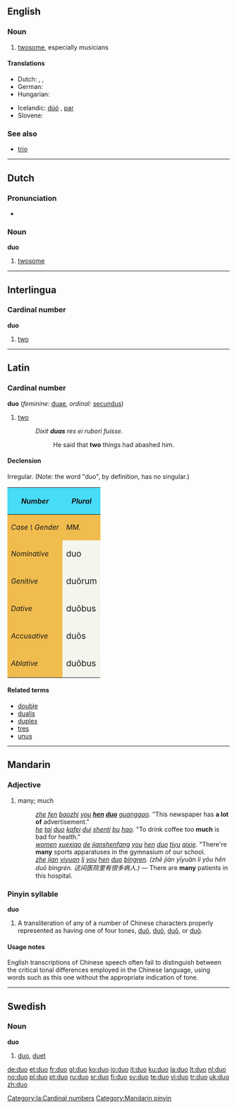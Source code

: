 {{see|Duo|dúó|duō|duó|duǒ|duò}}
{{wikipedia}}
==English==

===Noun===
{{en-noun}}

# [[twosome]], especially musicians

====Translations====
{{trans-top|twosome, especially musicians}}
* Dutch: {{t+|nl|duo|n}}, {{t+|nl|paar|n}}, {{t-|nl|koppel|n}}
* German: {{t-|de|Duo|n}}
* Hungarian: {{t-|hu|duó}}
{{trans-mid}}
* Icelandic: [[dúó]] {{n}}, [[par]] {{n}}
* Slovene: {{t-|sl|duet|m}}
{{trans-bottom}}

===See also===
* [[trio]]

----

==Dutch==

===Pronunciation===
* {{audio|Nl-duo.ogg|audio}}

===Noun===
'''duo''' {{n}}

# [[twosome]]

----

==Interlingua==

===Cardinal number===
'''duo'''

# [[two]]

----

==Latin==

===Cardinal number===
'''duo''' {{m|n}} (''feminine:'' [[duae]], ''ordinal:'' [[secundus]])

# [[two]]
#: ''Dixit '''duas''' res ei rubori fuisse.''
#:: He said that '''two''' things had abashed him.

====Declension====
Irregular.  (Note: the word "duo", by definition, has no singular.)
{| cellpadding="5" border="1"
!style="background:#47DCF8;"| ''Number''
!style="background:#47DCF8;" colspan=3| ''Plural''
|-
!style="background:#F1BC4E;"|''Case \ Gender''
!style="background:#F1BC4E;"| ''MM.''
!style="background:#F1BC4E;"| ''FF.''
!style="background:#F1BC4E;"| ''NN.''
|-
!style="background:#F1BC4E;"| ''Nominative''
|style="background:#F5F5EE;"| <big>duo
|style="background:#F5F5EE;"| <big>duae
|style="background:#F5F5EE;"| <big>duo
|-
!style="background:#F1BC4E;"| ''Genitive''
|style="background:#F5F5EE;"| <big>duōrum
|style="background:#F5F5EE;"| <big>duārum

|style="background:#F5F5EE;"| <big>duōrum
|-
!style="background:#F1BC4E;"| ''Dative''
|style="background:#F5F5EE;"| <big>duōbus
|style="background:#F5F5EE;"| <big>duābus
|style="background:#F5F5EE;"| <big>duōbus
|-
!style="background:#F1BC4E;"| ''Accusative''
|style="background:#F5F5EE;"| <big>duōs
|style="background:#F5F5EE;"| <big>duās
|style="background:#F5F5EE;"| <big>duo
|-
!style="background:#F1BC4E;"| ''Ablative''
|style="background:#F5F5EE;"| <big>duōbus
|style="background:#F5F5EE;"| <big>duābus
|style="background:#F5F5EE;"| <big>duōbus
|}

====Related terms====
* [[double]]
* [[dualis]]
* [[duplex]]
* [[tres]]
* [[unus]]

[[Category:la:Cardinal numbers]]

----

==Mandarin==

===Adjective===
{{cmn-adj|p|pin=duō|pint=duo1|tas=多}}

# many; much
#: ''[[zhe]] [[fen]] [[baozhi]] [[you]] '''[[hen]] [[duo]]''' [[guanggao]].''  "This newspaper has '''a lot of''' advertisement."
#: ''[[he]] [[tai]] [[duo]] [[kafei]] [[dui]] [[shenti]] [[bu]] [[hao]].''  "To drink coffee too '''much''' is bad for health."
#: ''[[women]] [[xuexiao]] [[de]] [[jianshenfang]] [[you]] [[hen]] [[duo]] [[tiyu]] [[qixie]].''  "There're '''many''' sports apparatuses in the gymnasium of our school.
#: ''[[zhe]] [[jian]] [[yiyuan]] [[li]] [[you]] [[hen]] [[duo]] [[bingren]]. (zhè jiàn yīyuàn li yǒu hěn duō bìngrén. 这间医院里有很多病人.)'' &mdash; There are '''many''' patients in this hospital.

===Pinyin syllable===
'''duo'''

# A transliteration of any of a number of Chinese characters properly represented as having one of four tones, [[duō]], [[duó]], [[duǒ]], or [[duò]].

====Usage notes====
English transcriptions of Chinese speech often fail to distinguish between the critical tonal differences employed in the Chinese language, using words such as this one without the appropriate indication of tone.

[[Category:Mandarin pinyin]]

----

==Swedish==

===Noun===
{{sv-noun-irreg-c|2=duon|3=duor}}
'''duo''' {{c}}

# [[#English|duo]], [[duet]]

[[de:duo]]
[[et:duo]]
[[fr:duo]]
[[gl:duo]]
[[ko:duo]]
[[io:duo]]
[[it:duo]]
[[ku:duo]]
[[la:duo]]
[[lt:duo]]
[[nl:duo]]
[[no:duo]]
[[pl:duo]]
[[pt:duo]]
[[ru:duo]]
[[sr:duo]]
[[fi:duo]]
[[sv:duo]]
[[te:duo]]
[[vi:duo]]
[[tr:duo]]
[[uk:duo]]
[[zh:duo]]